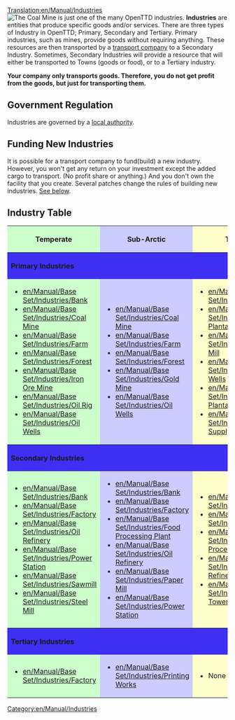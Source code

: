 [[Translation:en/Manual/Industries]]
[[File:en/Manual/Base Set/Industries/Coalmine.png|right|frame|The Coal Mine is just one of the many OpenTTD industries.]]
'''Industries''' are entities that produce specific goods and/or services. There are three types of Industry in OpenTTD; Primary, Secondary and Tertiary. Primary industries, such as mines, provide goods without requiring anything. These resources are then transported by a [[en/Manual/Transport company|transport company]] to a Secondary Industry. Sometimes, Secondary Industries will provide a resource that will either be transported to Towns (goods or food), or to a Tertiary industry. 

'''Your company only transports goods. Therefore, you do not get profit from the goods, but just for transporting them.'''

==Government Regulation==
Industries are governed by a [[en/Manual/Local authority|local authority]].

==Funding New Industries==
It is possible for a transport company to fund(build) a new industry. However, you won't get any return on your investment except the added cargo to transport. (No profit share or anything.) And you don't own the facility that you create. Several patches change the rules of building new industries. [[#related-patches|See below]].

==Industry Table==
<table width="100%" bgcolor="white">
<tr><th style="background: #ccffcc">Temperate</th><th style="background: #ccccff">Sub-Arctic</th><th style="background: #ffffcc">Tropical</th><th style="background: #ff9999">Toyland</th></tr>

<tr><th colspan="4" style="background: #3e2ff3" align="left">Primary Industries</th></tr>
<tr><td style="background: #ccffcc">
*[[en/Manual/Base Set/Industries/Bank]]
*[[en/Manual/Base Set/Industries/Coal Mine]]
*[[en/Manual/Base Set/Industries/Farm]]
*[[en/Manual/Base Set/Industries/Forest]]
*[[en/Manual/Base Set/Industries/Iron Ore Mine]]
*[[en/Manual/Base Set/Industries/Oil Rig]]
*[[en/Manual/Base Set/Industries/Oil Wells]]
</td><td style="background: #ccccff">
*[[en/Manual/Base Set/Industries/Coal Mine]]
*[[en/Manual/Base Set/Industries/Farm]]
*[[en/Manual/Base Set/Industries/Forest]]
*[[en/Manual/Base Set/Industries/Gold Mine]]
*[[en/Manual/Base Set/Industries/Oil Wells]]
</td><td style="background: #ffffcc">
*[[en/Manual/Base Set/Industries/Factory]]
*[[en/Manual/Base Set/Industries/Fruit Plantation]]
*[[en/Manual/Base Set/Industries/Lumber Mill]]
*[[en/Manual/Base Set/Industries/Oil Wells]]
*[[en/Manual/Base Set/Industries/Rubber Plantation]]
*[[en/Manual/Base Set/Industries/Water Supply]]
</td>
<td style="background: #ff9999">
*TBC
</td></tr>
<tr><th colspan="4" style="background: #3e2ff3" align="left">Secondary Industries</th></tr>
<tr><td style="background: #ccffcc">
*[[en/Manual/Base Set/Industries/Bank]]
*[[en/Manual/Base Set/Industries/Factory]]
*[[en/Manual/Base Set/Industries/Oil Refinery]]
*[[en/Manual/Base Set/Industries/Power Station]]
*[[en/Manual/Base Set/Industries/Sawmill]]
*[[en/Manual/Base Set/Industries/Steel Mill]]
</td><td style="background: #ccccff">
*[[en/Manual/Base Set/Industries/Bank]]
*[[en/Manual/Base Set/Industries/Factory]]
*[[en/Manual/Base Set/Industries/Food Processing Plant]]
*[[en/Manual/Base Set/Industries/Oil Refinery]]
*[[en/Manual/Base Set/Industries/Paper Mill]]
*[[en/Manual/Base Set/Industries/Power Station]]
</td><td style="background: #ffffcc">
*[[en/Manual/Base Set/Industries/Bank]]
*[[en/Manual/Base Set/Industries/Factory]]
*[[en/Manual/Base Set/Industries/Food Processing Plant]]
*[[en/Manual/Base Set/Industries/Oil Refinery]]
*[[en/Manual/Base Set/Industries/Water Tower]]
</td><td style="background: #ff9999">
*TBC
</td></tr>
<tr><th colspan="4" style="background: #3e2ff3" align="left">Tertiary Industries</th></tr>
<tr><td style="background: #ccffcc">
*[[en/Manual/Base Set/Industries/Factory]]
</td><td style="background: #ccccff">
*[[en/Manual/Base Set/Industries/Printing Works]]
</td><td style="background: #ffffcc">
*None
</td><td style="background: #ff9999">
*TBC
</td></tr>
</table>

[[Category:en/Manual/Industries]]